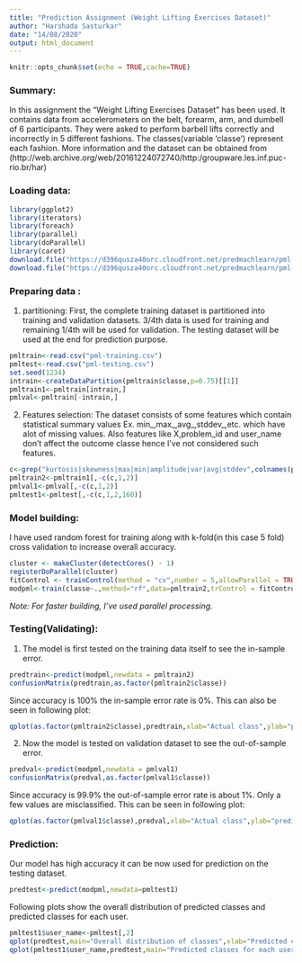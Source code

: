```yaml
---
title: "Prediction Assignment (Weight Lifting Exercises Dataset)"
author: "Harshada Sasturkar"
date: "14/08/2020"
output: html_document
---
```


```r
knitr::opts_chunk$set(echo = TRUE,cache=TRUE)
```

### Summary:
In this assignment the "Weight Lifting Exercises Dataset" has been used. It contains data from accelerometers on the belt, forearm, arm, and dumbell of 6 participants. They were asked to perform barbell lifts correctly and incorrectly in 5 different fashions. The classes(variable 'classe') represent each fashion. More information and the dataset can be obtained from (http://web.archive.org/web/20161224072740/http:/groupware.les.inf.puc-rio.br/har)  

### Loading data:
```r
library(ggplot2)
library(iterators)
library(foreach)
library(parallel)
library(doParallel)
library(caret)
download.file("https://d396qusza40orc.cloudfront.net/predmachlearn/pml-training.csv",destfile = "pml-training.csv")
download.file("https://d396qusza40orc.cloudfront.net/predmachlearn/pml-testing.csv",destfile = "pml-testing.csv")
```

### Preparing data :
1. partitioning:
First, the complete training dataset is partitioned into training and validation datasets. 3/4th data is used for training and remaining 1/4th will be used for validation. The testing dataset will be used at the end for prediction purpose.

```r
pmltrain<-read.csv("pml-training.csv")
pmltest<-read.csv("pml-testing.csv")
set.seed(1234)
intrain<-createDataPartition(pmltrain$classe,p=0.75)[[1]]
pmltrain1<-pmltrain[intrain,]
pmlval<-pmltrain[-intrain,]
```


2. Features selection:
The dataset consists of some features which contain statistical summary values Ex. min_,max_,avg_,stddev_,etc. which have alot of missing values. Also features like X,problem_id and user_name don't affect the outcome classe hence I've not considered such features.

```r
c<-grep("kurtosis|skewness|max|min|amplitude|var|avg|stddev",colnames(pmltrain))
pmltrain2<-pmltrain1[,-c(c,1,2)]
pmlval1<-pmlval[,-c(c,1,2)]
pmltest1<-pmltest[,-c(c,1,2,160)]
```

### Model building:
I have used random forest for training along with k-fold(in this case 5 fold) cross validation to increase overall accuracy.

```r
cluster <- makeCluster(detectCores() - 1)
registerDoParallel(cluster)
fitControl <- trainControl(method = "cv",number = 5,allowParallel = TRUE)
modpml<-train(classe~.,method="rf",data=pmltrain2,trControl = fitControl,verbose=FALSE)
```
  
*Note: For faster building, I've used parallel processing.*

### Testing(Validating):
1. The model is first tested on the training data itself to see the in-sample error. 

```r
predtrain<-predict(modpml,newdata = pmltrain2)
confusionMatrix(predtrain,as.factor(pmltrain2$classe))
```

Since accuracy is 100% the in-sample error rate is 0%. This can also be seen in following plot:
```r
qplot(as.factor(pmltrain2$classe),predtrain,xlab="Actual class",ylab="predicted class",main="Model vs Training dataset")
```

2. Now the model is tested on validation dataset to see the out-of-sample error.

```r
predval<-predict(modpml,newdata = pmlval1)
confusionMatrix(predval,as.factor(pmlval1$classe))
```

Since accuracy is 99.9% the out-of-sample error rate is about 1%. Only a few values are misclassified. This can be seen in following plot:

```r
qplot(as.factor(pmlval1$classe),predval,xlab="Actual class",ylab="predicted class",main="Model vs Validation dataset")
```

### Prediction:
Our model has high accuracy it can be now used for prediction on the testing dataset.

```r
predtest<-predict(modpml,newdata=pmltest1)
```

Following plots show the overall distribution of predicted classes and predicted classes for each user.

```r
pmltest1$user_name<-pmltest[,2]
qplot(predtest,main="Overall distribution of classes",xlab="Predicted class", ylab="Number of observations")
qplot(pmltest1$user_name,predtest,main="Predicted classes for each user",xlab="User name",ylab="Predicted class")
```
